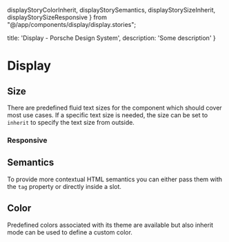   displayStoryColorInherit,
  displayStorySemantics,
  displayStorySizeInherit,
  displayStorySizeResponsive
} from "@/app/components/display/display.stories";

  title: 'Display - Porsche Design System',
  description: 'Some description'
}

# Display <ComponentStatus tagName="p-display"></ComponentStatus>

<TableOfContents headings={[]} />

## Size

There are predefined fluid text sizes for the component which should cover most use cases. If a specific text size is
needed, the size can be set to `inherit` to specify the text size from outside.

<ComponentStory story={displayStorySizeInherit} />

### Responsive

<ComponentStory story={displayStorySizeResponsive} />

## Semantics

To provide more contextual HTML semantics you can either pass them with the `tag` property or directly inside a slot.

<ComponentStory story={displayStorySemantics} />

## Color

Predefined colors associated with its theme are available but also inherit mode can be used to define a custom color.

<ComponentStory story={displayStoryColorInherit} />


